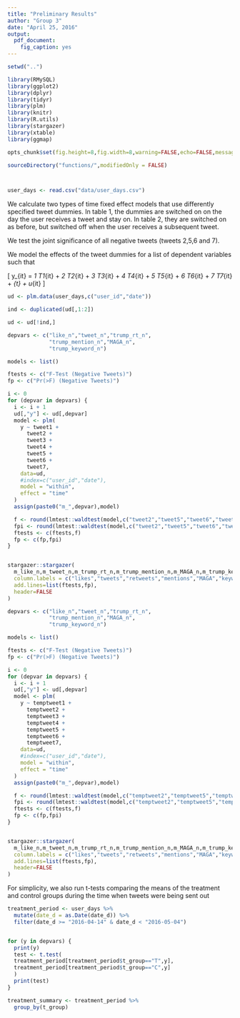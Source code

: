 ```yaml
---
title: "Preliminary Results"
author: "Group 3"
date: "April 25, 2016"
output:
  pdf_document:
    fig_caption: yes
---
```




```r

setwd("..")

library(RMySQL)
library(ggplot2)
library(dplyr)
library(tidyr)
library(plm)
library(knitr)
library(R.utils)
library(stargazer)
library(xtable)
library(ggmap)

opts_chunk$set(fig.height=8,fig.width=8,warning=FALSE,echo=FALSE,message=FALSE)

sourceDirectory("functions/",modifiedOnly = FALSE)



user_days <- read.csv("data/user_days.csv")


```


We calculate two types of time fixed effect models that use differently specified tweet dummies. In table 1, the dummies are switched on on the day the user receives a tweet and stay on. In table 2, they are switched on as before, but switched off when the user receives a subsequent tweet.

We test the joint significance of all negative tweets (tweets 2,5,6 and 7).

We model the effects of the tweet dummies for a list of dependent variables such that

\[ y_{it} = \beta_1 T1_{it} + \beta_2 T2_{it} + \beta_3 T3_{it} + \beta_4 T4_{it} + \beta_5 T5_{it} + \beta_6 T6_{it} + \beta_7 T7_{it} + \alpha_{t} + u_{it}  \]

```r

ud <- plm.data(user_days,c("user_id","date"))

ind <- duplicated(ud[,1:2])

ud <- ud[!ind,]

depvars <- c("like_n","tweet_n","trump_rt_n",
             "trump_mention_n","MAGA_n",
             "trump_keyword_n")

models <- list()

ftests <- c("F-Test (Negative Tweets)")
fp <- c("Pr(>F) (Negative Tweets)")

i <- 0
for (depvar in depvars) {
  i <- i + 1
  ud[,"y"] <- ud[,depvar]
  model <- plm(
    y ~ tweet1 + 
      tweet2 + 
      tweet3 + 
      tweet4 + 
      tweet5 +
      tweet6 +
      tweet7, 
    data=ud, 
    #index=c("user_id","date"),
    model = "within", 
    effect = "time"
  )
  assign(paste0("m_",depvar),model)

  f <- round(lmtest::waldtest(model,c("tweet2","tweet5","tweet6","tweet7"),test="F")[2,3],3)
  fpi <- round(lmtest::waldtest(model,c("tweet2","tweet5","tweet6","tweet7"),test="F")[2,4],3)
  ftests <- c(ftests,f)
  fp <- c(fp,fpi)
}


stargazer::stargazer(
  m_like_n,m_tweet_n,m_trump_rt_n,m_trump_mention_n,m_MAGA_n,m_trump_keyword_n,
  column.labels = c("likes","tweets","retweets","mentions","MAGA","keywords"),
  add.lines=list(ftests,fp),
  header=FALSE
)

```



```r


depvars <- c("like_n","tweet_n","trump_rt_n",
             "trump_mention_n","MAGA_n",
             "trump_keyword_n")

models <- list()

ftests <- c("F-Test (Negative Tweets)")
fp <- c("Pr(>F) (Negative Tweets)")

i <- 0
for (depvar in depvars) {
  i <- i + 1
  ud[,"y"] <- ud[,depvar]
  model <- plm(
    y ~ temptweet1 + 
      temptweet2 + 
      temptweet3 + 
      temptweet4 + 
      temptweet5 +
      temptweet6 +
      temptweet7, 
    data=ud, 
    #index=c("user_id","date"),
    model = "within", 
    effect = "time"
  )
  assign(paste0("m_",depvar),model)

  f <- round(lmtest::waldtest(model,c("temptweet2","temptweet5","temptweet6","temptweet7"),test="F")[2,3],3)
  fpi <- round(lmtest::waldtest(model,c("temptweet2","temptweet5","temptweet6","temptweet7"),test="F")[2,4],3)
  ftests <- c(ftests,f)
  fp <- c(fp,fpi)
}


stargazer::stargazer(
  m_like_n,m_tweet_n,m_trump_rt_n,m_trump_mention_n,m_MAGA_n,m_trump_keyword_n,
  column.labels = c("likes","tweets","retweets","mentions","MAGA","keywords"),
  add.lines=list(ftests,fp),
  header=FALSE
)

```


For simplicity, we also run t-tests comparing the means of the treatment and control groups during the time when tweets were being sent out

```r

treatment_period <- user_days %>%
  mutate(date_d = as.Date(date_d)) %>%
  filter(date_d >= "2016-04-14" & date_d < "2016-05-04")


for (y in depvars) {
  print(y)
  test <- t.test(
  treatment_period[treatment_period$t_group=="T",y],
  treatment_period[treatment_period$t_group=="C",y]
  )
  print(test)
}

treatment_summary <- treatment_period %>%
  group_by(t_group)

```

